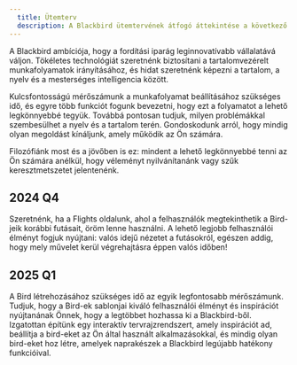 ```yaml
---
  title: Ütemterv
  description: A Blackbird ütemtervének átfogó áttekintése a következő időszakra
---
```



A Blackbird ambíciója, hogy a fordítási iparág leginnovatívabb vállalatává váljon. Tökéletes technológiát szeretnénk biztosítani a tartalomvezérelt munkafolyamatok irányításához, és hidat szeretnénk képezni a tartalom, a nyelv és a mesterséges intelligencia között.

Kulcsfontosságú mérőszámunk a munkafolyamat beállításához szükséges idő, és egyre több funkciót fogunk bevezetni, hogy ezt a folyamatot a lehető legkönnyebbé tegyük.
Továbbá pontosan tudjuk, milyen problémákkal szembesülhet a nyelv és a tartalom terén. Gondoskodunk arról, hogy mindig olyan megoldást kínáljunk, amely működik az Ön számára.

Filozófiánk most és a jövőben is ez: mindent a lehető legkönnyebbé tenni az Ön számára anélkül, hogy véleményt nyilvánítanánk vagy szűk keresztmetszetet jelentenénk.

## 2024 Q4

<Card title="Flight oldal átdolgozása" icon="rocket">
  Szeretnénk, ha a Flights oldalunk, ahol a felhasználók megtekinthetik a Bird-jeik korábbi futásait, öröm lenne használni. A lehető legjobb felhasználói élményt fogjuk nyújtani: valós idejű nézetet a futásokról, egészen addig, hogy mely művelet kerül végrehajtásra éppen valós időben!
</Card>

## 2025 Q1

<Card title="Egyszerű Bird létrehozás (vagy tervrajzok)" icon="sun">
  A Bird létrehozásához szükséges idő az egyik legfontosabb mérőszámunk. Tudjuk, hogy a Bird-ek sablonjai kiváló felhasználói élményt és inspirációt nyújtanának Önnek, hogy a legtöbbet hozhassa ki a Blackbird-ből.
  Izgatottan építünk egy interaktív tervrajzrendszert, amely inspirációt ad, beállítja a bird-eket az Ön által használt alkalmazásokkal, és mindig olyan bird-eket hoz létre, amelyek naprakészek a Blackbird legújabb hatékony funkcióival.
</Card>